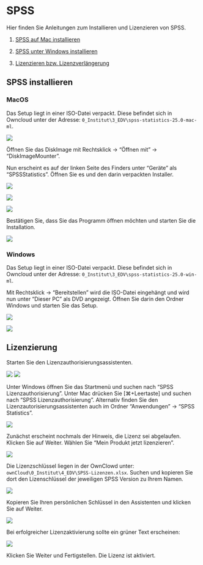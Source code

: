 # SPSS

Hier finden Sie Anleitungen zum Installieren und Lizenzieren von SPSS.

1. [SPSS auf Mac installieren](#macos)

2. [SPSS unter Windows installieren](#windows)

3. [Lizenzieren bzw. Lizenzverlängerung](#lizenzverlängerung)

## SPSS installieren

### MacOS

Das Setup liegt in einer ISO-Datei verpackt. Diese befindet sich in Owncloud unter der Adresse: `0_Institut\3_EDV\spss-statistics-25.0-mac-ml`. 

![](images/spss_mac_diskimage.jpg)

Öffnen Sie das DiskImage mit Rechtsklick -> "Öffnen mit" -> "DiskImageMounter". 

Nun erscheint es auf der linken Seite des Finders unter "Geräte" als "SPSSStatistics". Öffnen Sie es und den darin verpackten Installer.

![](images/spss_mac_diskimage_mounted.jpg)

![](images/spss_mac_installer1.jpg)

![](images/spss_mac_installer2.jpg)

Bestätigen Sie, dass Sie das Programm öffnen möchten und starten Sie die Installation.

![](images/spss_mac_installer3.jpg)


### Windows

Das Setup liegt in einer ISO-Datei verpackt. Diese befindet sich in Owncloud unter der Adresse: `0_Institut\3_EDV\spss-statistics-25.0-win-ml`. 

Mit Rechtsklick -> "Bereitstellen" wird die ISO-Datei eingehängt und wird nun unter "Dieser PC" als DVD angezeigt. Öffnen Sie darin den Ordner Windows und starten Sie das Setup.

![](images/spss_iso.png)

![](images/spss_iso_mounted.png)

## Lizenzierung

Starten Sie den Lizenzauthorisierungsassistenten. 

![](images/spss_auth_assi.png)
![](images/spss_auth_mac.jpg)

Unter Windows öffnen Sie das Startmenü und suchen nach "SPSS Lizenzauthorisierung". Unter Mac drücken Sie [⌘+Leertaste] und suchen nach "SPSS Lizenzauthorisierung". Alternativ finden Sie den Lizenzautorisierungsassistenten auch im Ordner "Anwendungen" -> "SPSS Statistics".

![](images/spss_auth_assi1.png)

Zunächst erscheint nochmals der Hinweis, die Lizenz sei abgelaufen. Klicken Sie auf Weiter. Wählen Sie "Mein Produkt jetzt lizenzieren".

 ![](images/spss_auth_assi2.png)

Die Lizenzschlüssel liegen in der OwnClowd unter: `ownCloud\0_Institut\4_EDV\SPSS-Lizenzen.xlsx`. Suchen und kopieren Sie dort den Lizenschlüssel der jeweiligen SPSS Version zu Ihrem Namen.

![](images/spss_lizenz_xlsx.png)

Kopieren Sie Ihren persönlichen Schlüssel in den Assistenten und klicken Sie auf Weiter.

![](images/spss_auth_assi3.png)

Bei erfolgreicher Lizenzaktivierung sollte ein grüner Text erscheinen:

 ![](images/spss_auth_assi4.png)

Klicken Sie Weiter und Fertigstellen. Die Lizenz ist aktiviert.